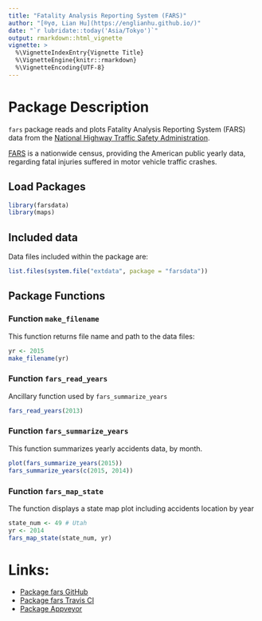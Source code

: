 ```yaml
---
title: "Fatality Analysis Reporting System (FARS)"
author: "[®γσ, Lian Hu](https://englianhu.github.io/)"
date: "`r lubridate::today('Asia/Tokyo')`"
output: rmarkdown::html_vignette
vignette: >
  %\VignetteIndexEntry{Vignette Title}
  %\VignetteEngine{knitr::rmarkdown}
  %\VignetteEncoding{UTF-8}
---
```


# Package Description

`fars` package reads and plots Fatality Analysis Reporting System (FARS) data 
from the [National Highway Traffic Safety 
Administration](https://www.nhtsa.gov/research-data/fatality-analysis-reporting-system-fars).

[FARS](https://en.wikipedia.org/wiki/Fatality_Analysis_Reporting_System) is a
nationwide census, providing the American public yearly data, regarding fatal
injuries suffered in motor vehicle traffic crashes.


## Load Packages

```r
library(farsdata)
library(maps)
```


## Included data

Data files included within the package are:

```r
list.files(system.file("extdata", package = "farsdata"))
```


## Package Functions

### Function `make_filename`

This function returns file name and path to the data files:

```r
yr <- 2015
make_filename(yr)
```

### Function `fars_read_years`

Ancillary function used by `fars_summarize_years`

```r
fars_read_years(2013)
```


### Function `fars_summarize_years`

This function summarizes yearly accidents data, by month.

```r
plot(fars_summarize_years(2015))
fars_summarize_years(c(2015, 2014))
```

### Function `fars_map_state`

The function displays a state map plot including accidents location
by year

```r
state_num <- 49 # Utah
yr <- 2014
fars_map_state(state_num, yr)
```


# Links:
* [Package fars GitHub](https://github.com/EnriquePH/FARS)
* [Package fars Travis CI](https://travis-ci.org/EnriquePH/FARS)
* [Package Appveyor](https://ci.appveyor.com/project/EnriquePH/FARS)
